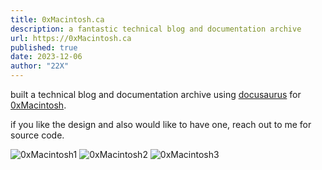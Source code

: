 ```yaml
---
title: 0xMacintosh.ca
description: a fantastic technical blog and documentation archive
url: https://0xMacintosh.ca
published: true
date: 2023-12-06
author: "22X"
---
```


built a technical blog and documentation archive using [docusaurus](https://docusaurus.io/) for [0xMacintosh](https://0xMacintosh.ca/).

if you like the design and also would like to have one, reach out to me for source code.

![0xMacintosh1](/0xMacintosh1.png)
![0xMacintosh2](/0xMacintosh2.png)
![0xMacintosh3](/0xMacintosh3.png)
